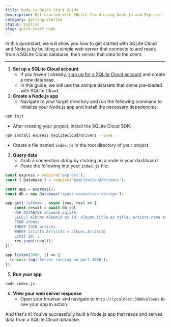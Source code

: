 ```yaml
---
title: Node.js Quick Start Guide
description: Get started with SQLite Cloud using Node.js and Express.
category: getting-started
status: publish
slug: quick-start-node
---
```


In this quickstart, we will show you how to get started with SQLite Cloud and Node.js by building a simple web server that connects to and reads from a SQLite Cloud database, then serves that data to the client.

---

1. **Set up a SQLite Cloud account**
   - If you haven't already, [sign up for a SQLite Cloud account](https://sqlitecloud.io/register) and create a new database.
   - In this guide, we will use the sample datasets that come pre-loaded with SQLite Cloud.
2. **Create a Node.js app**
   - Navigate to your target directory and run the following command to initialize your Node.js app and install the necessary depedencies:
```bash
npm init
``` 
  - After creating your project, install the SQLite Cloud SDK:
```bash
npm install express @sqlitecloud/drivers --save
```
  - Create a file named `index.js` in the root directory of your project.

3. **Query data**
    - Grab a connection string by clicking on a node in your dashboard.
    - Paste the following into your `index.js` file:

```javascript
const express = require('express');
const { Database } = require('@sqlitecloud/drivers');

const app = express();
const db = new Database('<your-connection-string>');

app.get('/albums', async (req, res) => {
    const result = await db.sql`
    USE DATABASE chinook.sqlite; 
    SELECT albums.AlbumId as id, albums.Title as title, artists.name as artist
    FROM albums 
    INNER JOIN artists 
    WHERE artists.ArtistId = albums.ArtistId
    LIMIT 20;`;
    res.json(result);
});

app.listen(3000, () => {
  console.log('Server running on port 3000');
});
```
5. **Run your app**
```bash
node index.js
```
6. **View your web server response**
   - Open your browser and navigate to `http://localhost:3000/albums` to see your app in action.

And that's it! You've successfully built a Node.js app that reads and serves data from a SQLite Cloud database.
